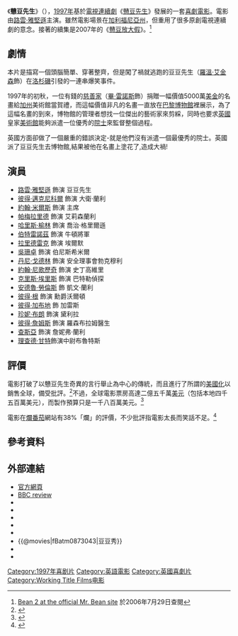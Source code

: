 {{noteTA
|T=zh-cn:憨豆先生; zh-tw:豆豆秀; zh-hk:戇豆先生;
|G1=TV
|G2=Show
|G3=Movie
}}
{{Infobox_Film|
| name = 戇豆先生
| original_name = {{lang|en|''Bean''}}
| image = 文件:憨豆先生 (电影).PNG
| caption = 《戇豆先生》電影海報
| imdb_id = 0118689
| amg_id = 1:156919
| writer = [[李察·寇蒂斯|李察·寇蒂斯]]<br/>[[羅賓·戴力士高|羅賓·戴力士高]]
| starring = [[路雲·雅堅遜|路雲·雅堅遜]]
| director = [[梅爾·史密斯|梅爾·史密斯]]
| producer = [[路雲·雅堅遜|路雲·雅堅遜]]<br/>[[彼得·邁克尼科爾|彼得·邁克尼科爾]]<br/>[[蒂姆·貝文|蒂姆·貝文]]<br/>[[理查德·柯蒂斯|理查德·柯蒂斯]]<br/>[[艾瑞克·費納|艾瑞克·費納]]<br/>[[麗貝卡·奧布萊恩|麗貝卡·奧布萊恩]]|
| distributor = [[寶麗金|寶麗金]]電影娛樂 (今[[環球影業|環球影業]])|
| released = {{flagicon|澳大利亞}}1997年7月3日<br/> {{flagicon|UK}} 1997年8月1日<br/> {{flagicon|新加坡}} 1997年8月30日<br/> {{flagicon|香港}} 1997年10月9日<br/> {{flagicon|US}} 1997年10月17日
| budget = 1800萬美元
| gross = 2.51億美元
| runtime = 90分鐘
| language = [[英語|英語]]
| country = [[英国电影|英国]]
| followed_by = 《[[戇豆放大假|戇豆放大假]]》
| cn_name = 憨豆先生的大灾难
| hk_name = 戇豆先生
| tw_name = 豆豆秀
}}
《'''戇豆先生'''》（{{lang-en|''Bean''}}），[[1997年电影|1997年]]基於[[電視連續劇|電視連續劇]]《[[戇豆先生|戇豆先生]]》發展的一套[[喜劇電影|喜劇電影]]。電影由[[路雲·雅堅遜|路雲·雅堅遜]]主演。雖然電影場景在[[加利福尼亞州|加利福尼亞州]]，但重用了很多原創電視連續劇的意念。接著的續集是2007年的《[[戇豆放大假|戇豆放大假]]》。<ref>[http://www.mrbean.co.uk/beanmovie2.asp Bean 2 at the official Mr. Bean site] {{webarchive|url=https://web.archive.org/web/20060516102137/http://www.mrbean.co.uk/beanmovie2.asp |date=2006-05-16 }} 於2006年7月29日查閱</ref>

== 劇情 ==
本片是描寫一個頭腦簡單、穿著整齊，但是闖了禍就逃跑的豆豆先生（[[羅溫·艾金森|羅溫·艾金森]]飾）在[[洛杉磯|洛杉磯]]引發的一連串爆笑事件。

1997年的初秋，一位有錢的[[慈善家|慈善家]]（[[畢·雷諾斯|畢·雷諾斯]]飾）捐贈一幅價值5000萬[[美金|美金]]的名畫給[[加州|加州]]美術館當賀禮，而這幅價值非凡的名畫一直放在[[巴黎|巴黎]][[博物館|博物館]]裡展示，為了這幅名畫的到來，博物館的管理者想找一位傑出的藝術家來剪綵，同時也要求[[英國|英國]]皇家[[美術館|美術館]]能夠派遣一位優秀的[[院士|院士]]來監督整個過程。

英國方面卻做了一個嚴重的錯誤決定-就是他們沒有派遣一個最優秀的院士。英國派了豆豆先生去博物館,結果被他在名畫上塗花了,造成大禍!

==演員==
*[[路雲·雅堅遜|路雲·雅堅遜]] 飾演 豆豆先生
*[[彼得·邁克尼科爾|彼得·邁克尼科爾]] 飾演 大衛·蘭利
*[[約翰·米爾斯|約翰·米爾斯]] 飾演 主席
*[[帕梅拉里德|帕梅拉里德]] 飾演 艾莉森蘭利
*[[哈里斯·榆林|哈里斯·榆林]] 飾演 喬治·格里爾遜
*[[伯特雷諾茲|伯特雷諾茲]] 飾演 牛頓將軍
*[[拉里德雷克|拉里德雷克]] 飾演 埃爾默
*[[吳珊卓|吳珊卓]] 飾演 伯尼斯希米爾
*[[丹尼·戈德林|丹尼·戈德林]] 飾演 安全理事會勃克穆利
*[[約翰·尼歌歷奇|約翰·尼歌歷奇]] 飾演 史丁高維里
*[[克里斯·埃里斯|克里斯·埃里斯]] 飾演 巴特勒偵探
*[[安德魯·勞倫斯|安德魯·勞倫斯]] 飾 凱文·蘭利
*[[彼得·根|彼得·根]] 飾演 勳爵沃爾頓
*[[彼得·加布地|彼得·加布地]] 飾 加雷斯
*[[珍妮·布朗|珍妮·布朗]] 飾演 黛利拉
*[[彼得·詹姆斯|彼得·詹姆斯]] 飾演 羅森布拉姆醫生
*[[查斯亞|查斯亞]] 飾演 詹妮弗·蘭利
*[[理查德·甘特|理查德·甘特]]飾演中尉布魯特斯

== 評價 ==
電影打破了以戇豆先生奇異的言行舉止為中心的傳統，而且進行了所謂的[[美國化|美國化]]以銷售全球，備受批評。<ref>{{cite web | language = en | publisher = Macrovision Corporation | title = Review at Allmovie | url = http://www.allmovie.com/cg/avg.dll?p=avg&sql=1:156919~T1 | author = Karl Williams | date =  | accessdate = 2009-07-29 | archive-date = 2012-01-28 | archive-url = https://www.webcitation.org/651d15VwH?url=http://www.allrovi.com/movies?r=allmovie | dead-url = no }}</ref>不過，全球電影票房高達二億五千萬[[美元|美元]]（包括本地四千五百萬美元），而製作預算只是一千八百萬美元。<ref>{{cite web | language = en | publisher = IMDb.com, Inc | title = Box office figures | url = http://www.boxofficemojo.com/movies/?id=bean.htm | author =  | date =  | accessdate = 2009-07-29 | archive-date = 2012-01-28 | archive-url = https://www.webcitation.org/651d1s8Eu?url=http://www.boxofficemojo.com/movies/?id=bean.htm | dead-url = no }}</ref>

電影在[[爛番茄|爛番茄]]網站有38%「爛」的評價，不少批評指電影太長而笑話不足。<ref>{{rotten-tomatoes|id=bean|title=Bean}} </ref>

== 參考資料 ==

{{reflist}}

==外部連結==
* [http://www.mrbean.co.uk 官方網頁] {{WebCite|url=https://www.webcitation.org/651cviAiz?url=http://www.mrbean.co.uk/uk/ |date=20120128085932 |dateformat=iso }}
* [http://www.bbc.co.uk/films/2001/07/10/bean_1997_review.shtml BBC review] {{Wayback|url=http://www.bbc.co.uk/films/2001/07/10/bean_1997_review.shtml |date=20210308204739 }} 
* {{imdb title|0118689|豆豆秀}}
* {{rotten-tomatoes|bean|豆豆秀}}
* {{metacritic film|bean|豆豆秀}}
* {{mojo title|bean|豆豆秀}}
* {{Amg movie|156919|豆豆秀}}
* {{@movies|fBatm0873043|豆豆秀}}
* {{douban|title=豆豆秀}}
* {{Mtime|10755|豆豆秀}}


{{Mr. Bean}}
{{Richard Curtis}}

{{Authority control}}
{{DEFAULTSORT:Mr. Bean}}
[[Category:1997年喜剧片|Category:1997年喜剧片]]
[[Category:英語電影|Category:英語電影]]
[[Category:英國喜劇片|Category:英國喜劇片]]
[[Category:Working_Title_Films电影|Category:Working Title Films电影]]